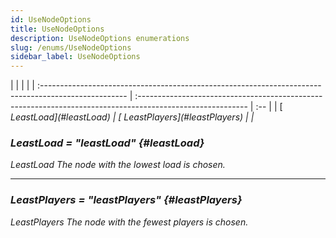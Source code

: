 ```yaml
---
id: UseNodeOptions
title: UseNodeOptions
description: UseNodeOptions enumerations
slug: /enums/UseNodeOptions
sidebar_label: UseNodeOptions
---
```



<Tabs>
	<TabItem value="npm" label="Enumeration Members" default>
		|                                                                                                      |                                                                                                            |     |
        | :--------------------------------------------------------------------------------------------------- | :--------------------------------------------------------------------------------------------------------- | :-- |
        | [<i className="fa-regular fa-rectangle-list" style={{ fontSize: '0.8em' }} /> LeastLoad](#leastLoad) | [<i className="fa-regular fa-rectangle-list" style={{ fontSize: '0.8em' }} /> LeastPlayers](#leastPlayers) |     |
	</TabItem>
</Tabs>



### LeastLoad = "leastLoad" {#leastLoad}

<span className="info badge">LeastLoad</span> The node with the lowest load is chosen.

---

### LeastPlayers = "leastPlayers" {#leastPlayers}

<span className="info badge">LeastPlayers</span> The node with the fewest players is chosen.
